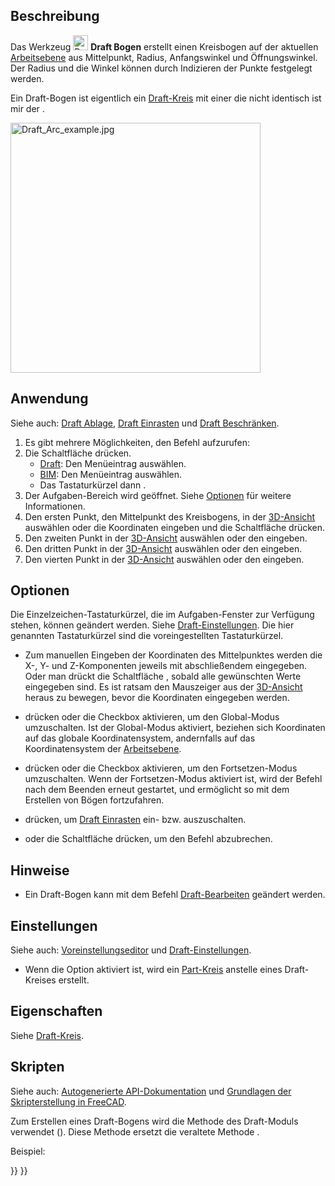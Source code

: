 <languages/>

{{Docnav/de
|[[Draft_Fillet/de|Verrundung]]
|[[Draft_Arc_3Points/de|Bogen 3Punkte]]
|[[Draft_Workbench/de|Draft]]
|IconL=Draft_Fillet.svg 
|IconR=Draft_Arc_3Points.svg
|IconC=Workbench_Draft.svg
}}

{{GuiCommand/de
|Name=Draft Arc
|Name/de=Draft Bogen
|MenuLocation=Zeichnen → Bogenwerkzeuge → Kreisbogen<br>2D-Zeichnen → Kreisbogen
|Workbenches=[[Draft_Workbench/de|Draft]], [[BIM_Workbench/de|BIM]]
|Version=0.7
|Shortcut={{KEY|A}} {{KEY|R}}
|SeeAlso=[[Draft_Arc_3Points/de|Draft Bogen 3Punkte]], [[Draft_Circle/de|Draft Kreis]]
}}

<span id="Description"></span>
==Beschreibung==

Das Werkzeug [[Image:Draft_Arc.svg|24px]] '''Draft Bogen''' erstellt einen Kreisbogen auf der aktuellen [[Draft_SelectPlane/de|Arbeitsebene]] aus Mittelpunkt, Radius, Anfangswinkel und Öffnungswinkel. Der Radius und die Winkel können durch Indizieren der Punkte festgelegt werden.

Ein Draft-Bogen ist eigentlich ein [[Draft_Circle/de|Draft-Kreis]] mit einer {{PropertyData/de|First Angle}} die nicht identisch ist mir der {{PropertyData/de|Last Angle}}.

[[Image:Draft_Arc_example.jpg|400px]] 
{{Caption|Ein durch vier Punkte festgelegter Bogen aus Mittelpunkt, Radius, Startpunkt und letztem Punkt des Bogens}}

<span id="Usage"></span>
==Anwendung==

Siehe auch: [[Draft_Tray/de|Draft Ablage]], [[Draft_Snap/de|Draft Einrasten]] und [[Draft_Constrain/de|Draft Beschränken]].

# Es gibt mehrere Möglichkeiten, den Befehl aufzurufen:
# Die Schaltfläche {{Button|[[Image:Draft_Arc.svg|16px]] [[Draft_Arc/de|Kreisbogen]]}} drücken.
#* [[Draft_Workbench/de|Draft]]: Den Menüeintrag {{MenuCommand|Zeichnen → Bogenwerkzeuge → [[Image:Draft_Arc.svg|16px]] Kreisbogen}} auswählen.
#* [[BIM_Workbench/de|BIM]]: Den Menüeintrag {{MenuCommand|2D-Zeichnen → [[Image:Draft_Arc.svg|16px]] Kreisbogen}} auswählen.
#* Das Tastaturkürzel {{KEY|A}} dann {{KEY|R}}.
# Der Aufgaben-Bereich {{MenuCommand|Kreisbogen}} wird geöffnet. Siehe [[#Optionen|Optionen]] für weitere Informationen.
# Den ersten Punkt, den Mittelpunkt des Kreisbogens, in der [[3D_View/de|3D-Ansicht]] auswählen oder die Koordinaten eingeben und die Schaltfläche {{Button|[[Image:Draft_AddPoint.svg|16px]] Punkt  eingeben}} drücken.
# Den zweiten Punkt in der [[3D_View/de|3D-Ansicht]] auswählen oder den {{MenuCommand|Radius}} eingeben.
# Den dritten Punkt in der [[3D_View/de|3D-Ansicht]] auswählen oder den {{MenuCommand|Startwinkel}} eingeben.
# Den vierten Punkt in der [[3D_View/de|3D-Ansicht]] auswählen oder den {{MenuCommand|Öffnungswinkel}} eingeben.

<span id="Options"></span>
==Optionen==

Die Einzelzeichen-Tastaturkürzel, die im Aufgaben-Fenster zur Verfügung stehen, können geändert werden. Siehe [[Draft_Preferences/de|Draft-Einstellungen]]. Die hier genannten Tastaturkürzel sind die voreingestellten Tastaturkürzel.

* Zum manuellen Eingeben der Koordinaten des Mittelpunktes werden die X-, Y- und Z-Komponenten jeweils mit abschließendem {{KEY|Enter}} eingegeben. Oder man drückt die Schaltfläche {{Button|[[Image:Draft_AddPoint.svg|16px]] Punkt eingeben}}, sobald alle gewünschten Werte eingegeben sind. Es ist ratsam den Mauszeiger aus der [[3D_View/de|3D-Ansicht]] heraus zu bewegen, bevor die Koordinaten eingegeben werden.
* {{KEY|G}} drücken oder die Checkbox {{MenuCommand|Global}} aktivieren, um den Global-Modus umzuschalten. Ist der Global-Modus aktiviert, beziehen sich Koordinaten auf das globale Koordinatensystem, andernfalls auf das Koordinatensystem der [[Draft_SelectPlane/de|Arbeitsebene]].
* {{KEY|N}} drücken oder die Checkbox {{MenuCommand|Continue}} aktivieren, um den Fortsetzen-Modus umzuschalten. Wenn der Fortsetzen-Modus aktiviert ist, wird der Befehl nach dem Beenden erneut gestartet, und ermöglicht so mit dem Erstellen von Bögen fortzufahren.
* {{KEY|S}} drücken, um [[Draft_Snap/de|Draft Einrasten]] ein- bzw. auszuschalten.
* {{KEY|Esc}} oder die Schaltfläche {{Button|Schließen}} drücken, um den Befehl abzubrechen.

<span id="Notes"></span>
==Hinweise==

* Ein Draft-Bogen kann mit dem Befehl [[Draft_Edit/de|Draft-Bearbeiten]] geändert werden.

<span id="Preferences"></span>
==Einstellungen==

Siehe auch: [[Preferences_Editor/de|Voreinstellungseditor]] und [[Draft_Preferences/de|Draft-Einstellungen]].

* Wenn die Option {{MenuCommand|Bearbeiten → Einstellungen... → Draft → Allgemein → Create Part primitives if possible}} aktiviert ist, wird ein [[Part_Circle/de|Part-Kreis]] anstelle eines Draft-Kreises erstellt.

<span id="Properties"></span>
==Eigenschaften==

Siehe [[Draft Circle/de#Eigenschaften|Draft-Kreis]].

<span id="Scripting"></span>
==Skripten==

Siehe auch: [https://freecad.github.io/SourceDoc/ Autogenerierte API-Dokumentation] und [[FreeCAD_Scripting_Basics/de|Grundlagen der Skripterstellung in FreeCAD]].

Zum Erstellen eines Draft-Bogens wird die Methode {{incode|make_circle}} des Draft-Moduls verwendet ({{Version/de|0.19}}). Diese Methode ersetzt die veraltete Methode {{incode|makeCircle}}.

Beispiel:

{{Code|code=
import FreeCAD as App
import Draft

doc = App.newDocument()

arc1 = Draft.make_circle(200, startangle=0, endangle=90)
arc2 = Draft.make_circle(500, startangle=20, endangle=160)
arc3 = Draft.make_circle(750, startangle=-30, endangle=-150)

doc.recompute()
}}


{{Docnav/de
|[[Draft_Fillet/de|Verrundung]]
|[[Draft_Arc_3Points/de|Bogen 3Punkte]]
|[[Draft_Workbench/de|Draft]]
|IconL=Draft_Fillet.svg 
|IconR=Draft_Arc_3Points.svg
|IconC=Workbench_Draft.svg
}}

{{Draft Tools navi{{#translation:}}}}
{{Userdocnavi{{#translation:}}}}